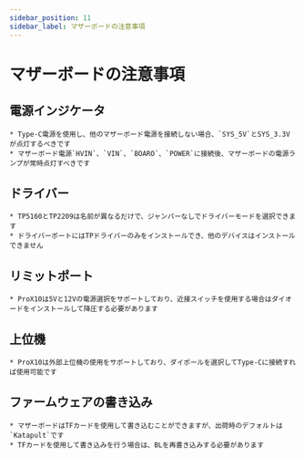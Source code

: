 ```yaml
---
sidebar_position: 11
sidebar_label: マザーボードの注意事項
---
```


# マザーボードの注意事項

## 電源インジケータ
    * Type-C電源を使用し、他のマザーボード電源を接続しない場合、`SYS_5V`とSYS_3.3Vが点灯するべきです
    * マザーボード電源`HVIN`、`VIN`、`BOARO`、`POWER`に接続後、マザーボードの電源ランプが常時点灯すべきです

## ドライバー

    * TP5160とTP2209は名前が異なるだけで、ジャンパーなしでドライバーモードを選択できます
    * ドライバーポートにはTPドライバーのみをインストールでき、他のデバイスはインストールできません

## リミットポート
    * ProX10は5Vと12Vの電源選択をサポートしており、近接スイッチを使用する場合はダイオードをインストールして降圧する必要があります

## 上位機
    * ProX10は外部上位機の使用をサポートしており、ダイポールを選択してType-Cに接続すれば使用可能です

## ファームウェアの書き込み

    * マザーボードはTFカードを使用して書き込むことができますが、出荷時のデフォルトは`Katapult`です
    * TFカードを使用して書き込みを行う場合は、BLを再書き込みする必要があります

